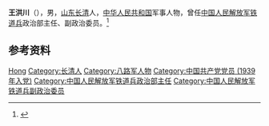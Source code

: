 '''王洪川'''（{{bd|1918年||1979年|}}），男，[[山东|山东]][[长清|长清]]人，[[中华人民共和国|中华人民共和国]]军事人物，曾任[[中国人民解放军铁道兵|中国人民解放军铁道兵]]政治部主任、副政治委员。<ref>{{cite book|title=中国人民解放军历史辞典|author=|publisher=军事科学出版社|year=1990|isbn=9787800211898|location=北京|pages=}}</ref>

== 参考资料 ==
{{reflist}}

{{中国人物小作品}}

{{Authority control}}
{{DEFAULTSORT:Wang王}}
[[Category:王姓|Hong]]
[[Category:长清人|Category:长清人]]
[[Category:八路军人物|Category:八路军人物]]
[[Category:中国共产党党员_(1939年入党)|Category:中国共产党党员 (1939年入党)]]
[[Category:中国人民解放军铁道兵政治部主任|Category:中国人民解放军铁道兵政治部主任]]
[[Category:中国人民解放军铁道兵副政治委员|Category:中国人民解放军铁道兵副政治委员]]